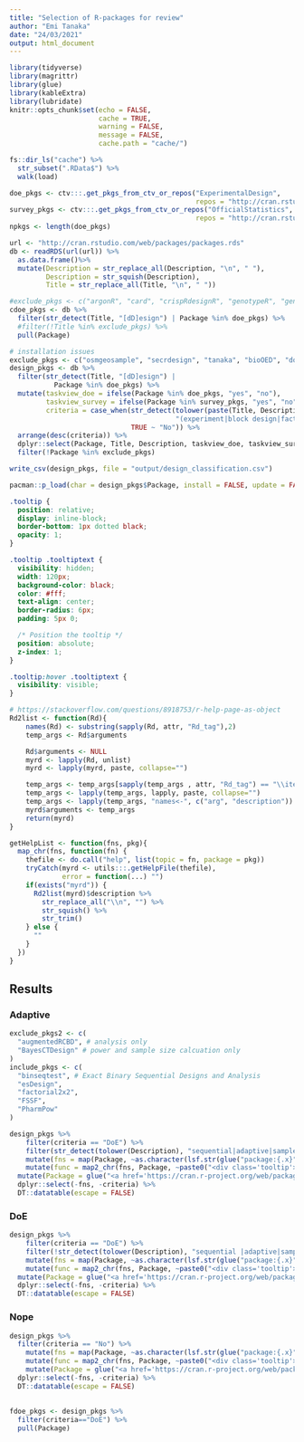 ```yaml
---
title: "Selection of R-packages for review"
author: "Emi Tanaka"
date: "24/03/2021"
output: html_document
---
```


```r
library(tidyverse)
library(magrittr)
library(glue)
library(kableExtra)
library(lubridate)
knitr::opts_chunk$set(echo = FALSE, 
                      cache = TRUE,
                      warning = FALSE,
                      message = FALSE,
                      cache.path = "cache/")
```

```r
fs::dir_ls("cache") %>% 
  str_subset(".RData$") %>% 
  walk(load)
```

```r
doe_pkgs <- ctv:::.get_pkgs_from_ctv_or_repos("ExperimentalDesign", 
                                              repos = "http://cran.rstudio.com/")[[1]]
survey_pkgs <- ctv:::.get_pkgs_from_ctv_or_repos("OfficialStatistics", 
                                              repos = "http://cran.rstudio.com/")[[1]]
npkgs <- length(doe_pkgs)
```

```r
url <- "http://cran.rstudio.com/web/packages/packages.rds"
db <- readRDS(url(url)) %>% 
  as.data.frame()%>% 
  mutate(Description = str_replace_all(Description, "\n", " "),
         Description = str_squish(Description),
         Title = str_replace_all(Title, "\n", " "))
```

```r
#exclude_pkgs <- c("argonR", "card", "crispRdesignR", "genotypeR", "genepi", "recipes", "agridat", "desplot", "DiceView", "DOS", "DOS2", "EngrExpt")
cdoe_pkgs <- db %>% 
  filter(str_detect(Title, "[dD]esign") | Package %in% doe_pkgs) %>% 
  #filter(!Title %in% exclude_pkgs) %>% 
  pull(Package) 
```

```r
# installation issues
exclude_pkgs <- c("osmgeosample", "secrdesign", "tanaka", "bioOED", "doebioresearch", "ssizeRNA", "SurvGSD", "RcmdrPlugin.SCDA")
design_pkgs <- db %>% 
  filter(str_detect(Title, "[dD]esign") | 
           Package %in% doe_pkgs) %>% 
  mutate(taskview_doe = ifelse(Package %in% doe_pkgs, "yes", "no"),
         taskview_survey = ifelse(Package %in% survey_pkgs, "yes", "no"),
         criteria = case_when(str_detect(tolower(paste(Title, Description)),
                                         "(experiment|block design|factorial design|clinical trial|optimal design|response surface design|stepped wedge design|split-plot design|phase i|crossover design|cluster randomi[sz]ed|non-inferiority trial|supersaturated design|resolvable design|sequential design|sequential enrichment design|space-filling design|latin hypercube|dose[- ]finding|dose-escalation)") ~ "DoE",
                              TRUE ~ "No")) %>% 
  arrange(desc(criteria)) %>% 
  dplyr::select(Package, Title, Description, taskview_doe, taskview_survey, criteria) %>% 
  filter(!Package %in% exclude_pkgs)

write_csv(design_pkgs, file = "output/design_classification.csv")
```

```r
pacman::p_load(char = design_pkgs$Package, install = FALSE, update = FALSE)
```

```css
.tooltip {
  position: relative;
  display: inline-block;
  border-bottom: 1px dotted black;
  opacity: 1;
}

.tooltip .tooltiptext {
  visibility: hidden;
  width: 120px;
  background-color: black;
  color: #fff;
  text-align: center;
  border-radius: 6px;
  padding: 5px 0;

  /* Position the tooltip */
  position: absolute;
  z-index: 1;
}

.tooltip:hover .tooltiptext {
  visibility: visible;
}
```


```r
# https://stackoverflow.com/questions/8918753/r-help-page-as-object
Rd2list <- function(Rd){
    names(Rd) <- substring(sapply(Rd, attr, "Rd_tag"),2)
    temp_args <- Rd$arguments

    Rd$arguments <- NULL
    myrd <- lapply(Rd, unlist)
    myrd <- lapply(myrd, paste, collapse="")

    temp_args <- temp_args[sapply(temp_args , attr, "Rd_tag") == "\\item"]
    temp_args <- lapply(temp_args, lapply, paste, collapse="")
    temp_args <- lapply(temp_args, "names<-", c("arg", "description"))
    myrd$arguments <- temp_args
    return(myrd)
}

getHelpList <- function(fns, pkg){
  map_chr(fns, function(fn) {
    thefile <- do.call("help", list(topic = fn, package = pkg))
    tryCatch(myrd <- utils:::.getHelpFile(thefile),
             error = function(...) "")
    if(exists("myrd")) {
      Rd2list(myrd)$description %>% 
        str_replace_all("\\n", "") %>% 
        str_squish() %>% 
        str_trim()     
    } else {
      ""
    }
  })
}
```

## Results {.tabset}

### Adaptive

```r
exclude_pkgs2 <- c(
  "augmentedRCBD", # analysis only
  "BayesCTDesign" # power and sample size calcuation only
)
include_pkgs <- c(
  "binseqtest", # Exact Binary Sequential Designs and Analysis
  "esDesign",
  "factorial2x2",
  "FSSF",
  "PharmPow"
)

design_pkgs %>% 
    filter(criteria == "DoE") %>% 
    filter(str_detect(tolower(Description), "sequential|adaptive|sample size")) %>% 
    mutate(fns = map(Package, ~as.character(lsf.str(glue("package:{.x}"))))) %>%
    mutate(func = map2_chr(fns, Package, ~paste0("<div class='tooltip'>", .x, "<span class='tooltiptext'>", getHelpList(.x, .y), "</span></div>", collapse = ", ")))  %>% 
  mutate(Package = glue("<a href='https://cran.r-project.org/web/packages/{Package}/index.html'>{Package}</a>")) %>% 
  dplyr::select(-fns, -criteria) %>% 
  DT::datatable(escape = FALSE)
```

### DoE 

```r
design_pkgs %>% 
    filter(criteria == "DoE") %>% 
    filter(!str_detect(tolower(Description), "sequential |adaptive|sample size")) %>% 
    mutate(fns = map(Package, ~as.character(lsf.str(glue("package:{.x}"))))) %>%
    mutate(func = map2_chr(fns, Package, ~paste0("<div class='tooltip'>", .x, "<span class='tooltiptext'>", getHelpList(.x, .y), "</span></div>", collapse = ", ")))  %>% 
  mutate(Package = glue("<a href='https://cran.r-project.org/web/packages/{Package}/index.html'>{Package}</a>")) %>% 
  dplyr::select(-fns, -criteria) %>% 
  DT::datatable(escape = FALSE)
```
### Nope

```r
design_pkgs %>% 
  filter(criteria == "No") %>% 
    mutate(fns = map(Package, ~as.character(lsf.str(glue("package:{.x}"))))) %>%
    mutate(func = map2_chr(fns, Package, ~paste0("<div class='tooltip'>", .x, "<span class='tooltiptext'>", getHelpList(.x, .y), "</span></div>", collapse = ", ")))  %>% 
    mutate(Package = glue("<a href='https://cran.r-project.org/web/packages/{Package}/index.html'>{Package}</a>")) %>% 
  dplyr::select(-fns, -criteria) %>% 
  DT::datatable(escape = FALSE)

```

## {-}

```r
fdoe_pkgs <- design_pkgs %>% 
  filter(criteria=="DoE") %>% 
  pull(Package)
```


